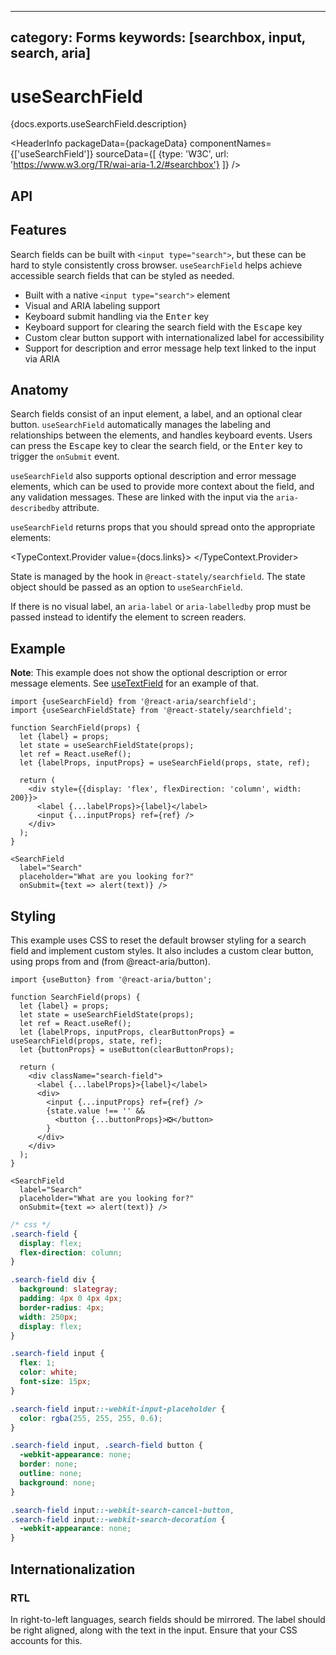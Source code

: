 <!-- Copyright 2020 Adobe. All rights reserved.
This file is licensed to you under the Apache License, Version 2.0 (the "License");
you may not use this file except in compliance with the License. You may obtain a copy
of the License at http://www.apache.org/licenses/LICENSE-2.0
Unless required by applicable law or agreed to in writing, software distributed under
the License is distributed on an "AS IS" BASIS, WITHOUT WARRANTIES OR REPRESENTATIONS
OF ANY KIND, either express or implied. See the License for the specific language
governing permissions and limitations under the License. -->



---
category: Forms
keywords: [searchbox, input, search, aria]
---

# useSearchField

<p>{docs.exports.useSearchField.description}</p>

<HeaderInfo
  packageData={packageData}
  componentNames={['useSearchField']}
  sourceData={[
    {type: 'W3C', url: 'https://www.w3.org/TR/wai-aria-1.2/#searchbox'}
  ]} />

## API

<FunctionAPI function={docs.exports.useSearchField} links={docs.links} />

## Features

Search fields can be built with `<input type="search">`, but these can be hard to
style consistently cross browser. `useSearchField` helps achieve accessible
search fields that can be styled as needed.

* Built with a native `<input type="search">` element
* Visual and ARIA labeling support
* Keyboard submit handling via the <kbd>Enter</kbd> key
* Keyboard support for clearing the search field with the <kbd>Escape</kbd> key
* Custom clear button support with internationalized label for accessibility
* Support for description and error message help text linked to the input via ARIA

## Anatomy

<Anatomy />

Search fields consist of an input element, a label, and an optional clear button.
`useSearchField` automatically manages the labeling and relationships between the elements,
and handles keyboard events. Users can press the <kbd>Escape</kbd> key to clear the search field, or
the <kbd>Enter</kbd> key to trigger the `onSubmit` event.

`useSearchField` also supports optional description and error message elements, which can be used
to provide more context about the field, and any validation messages. These are linked with the
input via the `aria-describedby` attribute.

`useSearchField` returns props that you should spread onto the appropriate elements:

<TypeContext.Provider value={docs.links}>
  <InterfaceType properties={docs.links[docs.exports.useSearchField.return.id].properties} />
</TypeContext.Provider>

State is managed by the <TypeLink links={statelyDocs.links} type={statelyDocs.exports.useSearchFieldState} />
hook in `@react-stately/searchfield`. The state object should be passed as an option to `useSearchField`.

If there is no visual label, an `aria-label` or `aria-labelledby` prop must be passed instead
to identify the element to screen readers.

## Example

**Note**: This example does not show the optional description or error message elements. See [useTextField](useTextField.html) for an example of that.

```tsx example
import {useSearchField} from '@react-aria/searchfield';
import {useSearchFieldState} from '@react-stately/searchfield';

function SearchField(props) {
  let {label} = props;
  let state = useSearchFieldState(props);
  let ref = React.useRef();
  let {labelProps, inputProps} = useSearchField(props, state, ref);

  return (
    <div style={{display: 'flex', flexDirection: 'column', width: 200}}>
      <label {...labelProps}>{label}</label>
      <input {...inputProps} ref={ref} />
    </div>
  );
}

<SearchField
  label="Search"
  placeholder="What are you looking for?"
  onSubmit={text => alert(text)} />
```

## Styling

This example uses CSS to reset the default browser styling for a search field and implement
custom styles. It also includes a custom clear button, using props
from <TypeLink links={docs.links} type={docs.exports.useSearchField} />
and <TypeLink links={buttonDocs.links} type={buttonDocs.exports.useButton} />
(from @react-aria/button).

```tsx example
import {useButton} from '@react-aria/button';

function SearchField(props) {
  let {label} = props;
  let state = useSearchFieldState(props);
  let ref = React.useRef();
  let {labelProps, inputProps, clearButtonProps} = useSearchField(props, state, ref);
  let {buttonProps} = useButton(clearButtonProps);

  return (
    <div className="search-field">
      <label {...labelProps}>{label}</label>
      <div>
        <input {...inputProps} ref={ref} />
        {state.value !== '' &&
          <button {...buttonProps}>❎</button>
        }
      </div>
    </div>
  );
}

<SearchField
  label="Search"
  placeholder="What are you looking for?"
  onSubmit={text => alert(text)} />
```

```css
/* css */
.search-field {
  display: flex;
  flex-direction: column;
}

.search-field div {
  background: slategray;
  padding: 4px 0 4px 4px;
  border-radius: 4px;
  width: 250px;
  display: flex;
}

.search-field input {
  flex: 1;
  color: white;
  font-size: 15px;
}

.search-field input::-webkit-input-placeholder {
  color: rgba(255, 255, 255, 0.6);
}

.search-field input, .search-field button {
  -webkit-appearance: none;
  border: none;
  outline: none;
  background: none;
}

.search-field input::-webkit-search-cancel-button,
.search-field input::-webkit-search-decoration {
  -webkit-appearance: none;
}
```

## Internationalization

### RTL

In right-to-left languages, search fields should be mirrored. The label should be right aligned,
along with the text in the input. Ensure that your CSS accounts for this.
